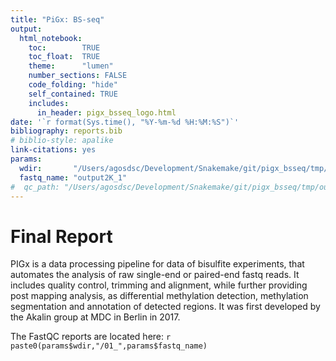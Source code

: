 ```yaml
---
title: "PiGx: BS-seq"
output: 
  html_notebook:
    toc:        TRUE
    toc_float:  TRUE
    theme:      "lumen"
    number_sections: FALSE
    code_folding: "hide"
    self_contained: TRUE
    includes:
      in_header: pigx_bsseq_logo.html
date: '`r format(Sys.time(), "%Y-%m-%d %H:%M:%S")`'
bibliography: reports.bib
# biblio-style: apalike
link-citations: yes
params:
  wdir:       "/Users/agosdsc/Development/Snakemake/git/pigx_bsseq/tmp/"
  fastq_name: "output2K_1"
#  qc_path: "/Users/agosdsc/Development/Snakemake/git/pigx_bsseq/tmp/out2/01_rawqc/output2K_1_fastqc.html"
---
```


<!-- ```{r eval_params, echo=FALSE} -->

<!-- qc_path     <- params$qc_path -->
<!-- ``` -->

# Final Report {-}

PIGx is a data processing pipeline for data of bisulfite experiments, that automates the analysis of raw single-end or paired-end fastq reads. It includes quality control, trimming and alignment, while further providing post mapping analysis, as differential methylation detection, methylation segmentation and annotation of detected regions. 
It was first developed by the Akalin group at MDC in Berlin in 2017.
  
<!-- This setion needs to be updated to include links to the qc-reports or maybe to multiqc-report -->

<!-- ## Quality Control {-} -->

The FastQC reports are located here: `r paste0(params$wdir,"/01_",params$fastq_name)` 

<!-- # ```{r print_params, echo=TRUE, results="asis"} -->
<!-- #  -->
<!-- # paramsDesc <- c("Input file", -->
<!-- #                 "Genome Assembly", -->
<!-- #                 "RefSeq Genes") -->
<!-- #  -->
<!-- # paramsValues <- c(params$inBed, -->
<!-- #                   params$assembly, -->
<!-- #                   params$refseqfile) -->
<!-- #  -->
<!-- #  -->
<!-- #  -->
<!-- # inputParams <- data.frame(Parameters = paramsDesc, -->
<!-- #                           Values = paramsValues, -->
<!-- #                           stringsAsFactors = FALSE) -->
<!-- # #params -->
<!-- # datatable(inputParams,options = list(dom = 't'),rownames = FALSE) -->
<!-- # # knitr::kable(inputParams) -->
<!-- #  -->
<!-- #  -->
<!-- # ``` -->

